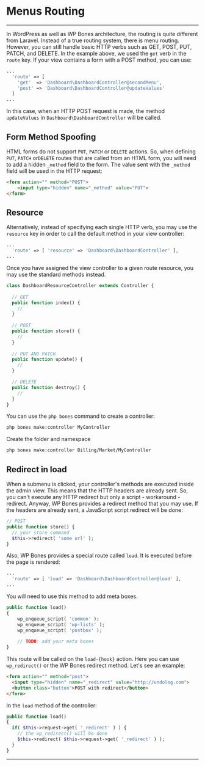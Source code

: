 
# Menus Routing

---
<DocsBoilerplateDemo slug="routes" />

In WordPress as well as WP Bones architecture, the routing is quite different from Laravel. Instead of a true routing system, there is menu routing. However, you can still handle basic HTTP verbs such as GET, POST, PUT, PATCH, and DELETE. In the example above, we used the `get` verb in the `route` key. If your view contains a form with a POST method, you can use:

```php copy
...
  'route' => [
    'get'  => 'Dashboard\DashboardController@secondMenu',
    'post' => 'Dashboard\DashboardController@updateValues'
  ]
...  
```

In this case, when an HTTP POST request is made, the method `updateValues` in `Dashboard\DashboardController` will be called.

## Form Method Spoofing

HTML forms do not support `PUT`, `PATCH` or `DELETE` actions. So, when defining `PUT`, `PATCH` or`DELETE` routes that are called from an HTML form, you will need to add a hidden `_method` field to the form. The value sent with the `_method` field will be used in the HTTP request:

```html copy
<form action="" method="POST">
    <input type="hidden" name="_method" value="PUT">
</form>
```

## Resource

Alternatively, instead of specifying each single HTTP verb, you may use the `resource` key in order to call the default method in your view controller:

```php copy
...
  'route' => [ 'resource' => 'Dashboard\DashboardController' ],
...
```

Once you have assigned the view controller to a given route resource, you may use the standard methods instead.

```php copy
class DashboardResourceController extends Controller {
  
  // GET
  public function index() {
    //
  }
  
  // POST
  public function store() {
    //
  }
  
  // PUT AND PATCH
  public function update() {
    //
  }

  // DELETE
  public function destroy() {
    //
  }
}
```

You can use the `php bones` command to create a controller:

```sh copy
php bones make:controller MyController
```

Create the folder and namespace

```sh copy
php bones make:controller Billing/Market/MyController
```

## Redirect in load

When a submenu is clicked, your controller's methods are executed inside the admin view. This means that the HTTP headers are already sent. So, you can't execute any HTTP redirect but only a script - workaround - redirect. Anyway, WP Bones provides a redirect method that you may use. If the headers are already sent, a JavaScript script redirect will be done:

```php copy
// POST
public function store() {
  // your store command
  $this->redirect( 'some url' );
}
```

Also, WP Bones provides a special route called `load`. It is executed before the page is rendered:

```php copy
...
  'route' => [ 'load' => 'Dashboard\DashboardController@load' ],
...
```

<Callout>
You will need to use this method to add meta boxes.
</Callout>



```php copy
public function load()
{
    wp_enqueue_script( 'common' );
    wp_enqueue_script( 'wp-lists' );
    wp_enqueue_script( 'postbox' );
    
    // TODO: add your meta boxes
}
```

This route will be called on the `load-{hook}` action. Here you can use `wp_redirect()` or the WP Bones redirect method. Let's see an example:

```html copy
<form action="" method="post">
  <input type="hidden" name="_redirect" value="http://undolog.com">
  <button class="button">POST with redirect</button>
</form>
```

In the `load` method of the controller:

```php copy
public function load()
{
  if( $this->request->get( '_redirect' ) ) {
    // the wp_redirect() will be done
    $this->redirect( $this->request->get( '_redirect' ) );
  }
}
```
---
<DocsBoilerplateDemo slug="routes" />